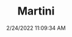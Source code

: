 ---
width: 1333
height: 2000
title: Martini
description: Widebody Martini turbo Porsche
date: 2/24/2022 11:09:34 AM
cameraMake: Sony
cameraModel: ILCE-7M3
lens: FE 35mm F1.4 GM
settingsfStop: f/2.2
settingsISO: ISO 100
settingsShutter: 1/400
settingsFocalLength: 35 mm
---
